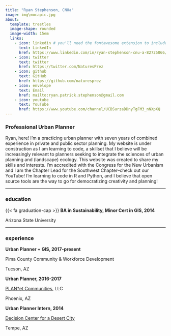 ```yaml
---
title: "Ryan Stephenson, CNUa"
image: img\mocapic.jpg
about:
  template: trestles
  image-shape: rounded
  image-width: 15em
  links: 
    - icon: linkedin # you'll need the fontawesome extension to include icons: https://github.com/quarto-ext/fontawesome
      text: LinkedIn
      href: https://www.linkedin.com/in/ryan-stephenson-cnu-a-82725066/
    - icon: twitter
      text: twitter
      href: https://twitter.com/NaturesPrez
    - icon: github
      text: GitHub
      href: https://github.com/naturesprez
    - icon: envelope
      text: Email
      href: mailto:ryan.patrick.stephenson@gmail.com
    - icon: youtube
      text: YouTube
      href: https://www.youtube.com/channel/UCBSurzaDDnyTgFM3_nNXpXQ
---
```


### Professional Urban Planner    

<p class="topbr">Ryan, here! I'm a practicing urban planner with seven years of combined experience in private and public sector planning. My website is under construction as I am learning to code, a skillset that I believe will be increasingly relevant to planners seeking to integrate the sciences of urban planning and (landscape) ecology. This website was created to share my skills and interests. I'm accredited with the Congress for the New Urbanism and I am the Chapter Lead for the Southwest Chapter--check out our YouTube! I'm learning to code in R and Python, and I believe that open source tools are the way to go for democratizing creativity and planning!</p>

-----------------------------------------------------------------------------------------------------------------------------------

### education

<div class="topbr">
<p class="custom-subtitle"> {{< fa graduation-cap >}} **BA in Sustainability, Minor Cert in GIS, 2014**</p>  
<p class="custom-subtitle2">Arizona State University</p>
</div>

-----------------------------------------------------------------------------------------------------------------------------------

### experience

<div class="topbr">
<p class="custom-subtitle"> <i class="fa-regular fa-map"></i> **Urban Planner + GIS, 2017-present**</p>   
<p class="custom-subtitle2">Pima County Community & Workforce Development</p>
<p class="custom-subtitle2">Tucson, AZ</p>

<p class="custom-subtitle"> <i class="fa-regular fa-map"></i> **Urban Planner, 2016-2017**</p>    
<p class="custom-subtitle2">[PLAN*et Communities](https://plan-et.us/), LLC</p>
<p class="custom-subtitle2">Phoenix, AZ</p>

<p class="custom-subtitle"> <i class="fa-solid fa-water"></i> **Urban Planner Intern, 2014**</p>    
<p class="custom-subtitle2">[Decision Center for a Desert City](https://sustainability-innovation.asu.edu/dcdc/education/internship-for-science-practice-integration/)</p>
<p class="custom-subtitle2">Tempe, AZ</p>
</div>
